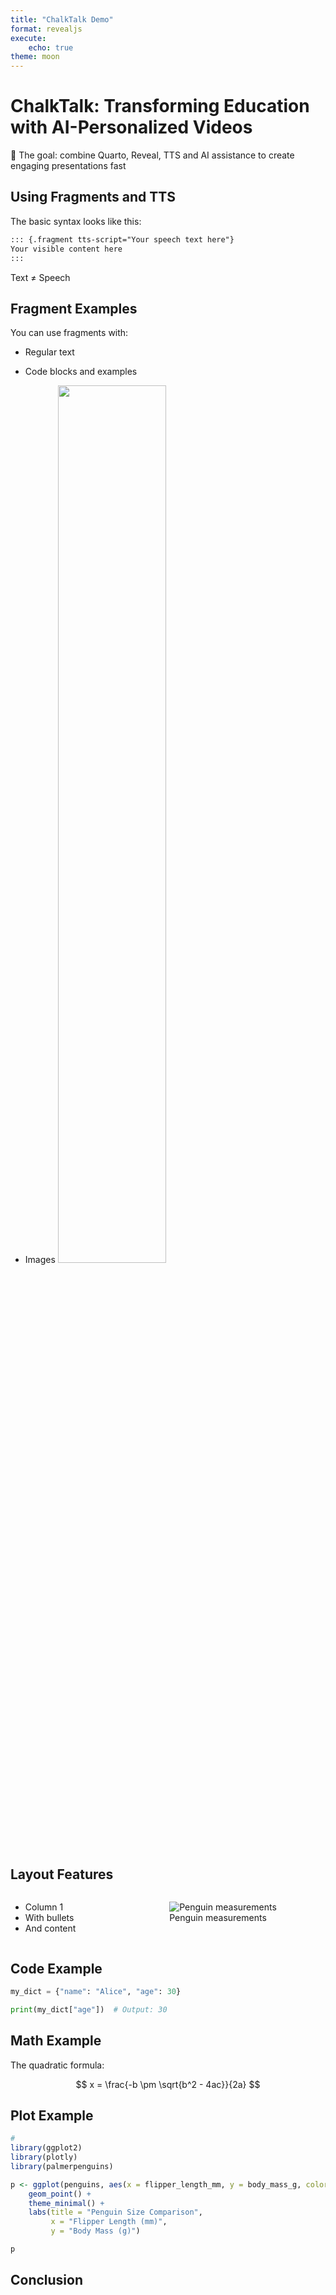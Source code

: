 ```yaml
---
title: "ChalkTalk Demo"
format: revealjs
execute:
    echo: true
theme: moon
---
```


# ChalkTalk: Transforming Education with AI-Personalized Videos {background-image="https://images.unsplash.com/photo-1501876991173-f9c47cd28268?q=80&w=2019" background-size="contain"}

::: {.fragment tts-script="Welcome to the ChalkTalk demo, where I'll show some key features of ChalkTalk."}
:::

::: {.fragment tts-script="ChalkTalk is an open source tool that combines the best features of Quarto, Reveal JS and text-to-speech into a tool that everyone, including AIs, can use."}
🎯 The goal: combine Quarto, Reveal, TTS and AI assistance to create engaging presentations fast
:::




## Using Fragments and TTS

::: {.fragment tts-script="Here's how to use fragments with text-to-speech in your presentations."}
:::

::: {.fragment tts-script="Start a div with the class 'fragment' and include your speech text in the tts-script attribute."}
The basic syntax looks like this:

```markdown
::: {.fragment tts-script="Your speech text here"}
Your visible content here
:::
```
:::

::: {.fragment tts-script="Remember, the speech text can be different from the displayed text, allowing you to provide additional context or explanations."}
Text ≠ Speech
:::


## Fragment Examples

::: {.fragment tts-script="Fragments can enhance various types of content in your slides."}
You can use fragments with:
:::

::: {.fragment tts-script="Regular text and bullet points to reveal information step by step."}
- Regular text
:::

::: {.fragment tts-script="Code blocks to walk through code examples incrementally."}
- Code blocks and examples
:::

::: {.fragment tts-script="Images to introduce visuals at the perfect moment, like this one of three penguin species."}
- Images
![](https://raw.githubusercontent.com/apreshill/palmerpenguins-useR-2022/main/img/allison-penguins.png){fig-alt="Illustration of three penguin species by Allison Horst" width="60%"}

:::

## Layout Features

::: {.columns}
::: {.column width="40%"}
::: {.fragment tts-script="ChalkTalk supports various layout options including multi-column layouts"}
- Column 1
- With bullets
- And content
:::
:::

::: {.column width="60%"}
::: {.fragment tts-script="You can combine this with images and other elements"}
![Penguin measurements](https://allisonhorst.github.io/palmerpenguins/reference/figures/culmen_depth.png)
:::
:::
:::

## Code Example

::: {.fragment tts-script="Let's see how to add text-to-speech to a code block. The following Python code defines a dictionary with key-value pairs."}

```python
my_dict = {"name": "Alice", "age": 30}
```
:::

::: {.fragment tts-script="We can access the value associated with a specific key like this."}

```python
print(my_dict["age"])  # Output: 30
```
:::

## Math Example

::: {.fragment tts-script="You can also add text-to-speech to mathematical equations. For example, here's the quadratic formula."}

The quadratic formula:

$$ x = \frac{-b \pm \sqrt{b^2 - 4ac}}{2a} $$
:::

## Plot Example

::: {.fragment tts-script="Now, let's include a plot using data from the palmerpenguins dataset. Here is the code:"}

```r
#
library(ggplot2)
library(plotly)
library(palmerpenguins)

p <- ggplot(penguins, aes(x = flipper_length_mm, y = body_mass_g, color = species)) +
    geom_point() +
    theme_minimal() +
    labs(title = "Penguin Size Comparison",
         x = "Flipper Length (mm)",
         y = "Body Mass (g)")

```

:::

::: {.fragment tts-script="And here is the plot:"}

```r
p
```

:::

::: {.fragment tts-script="This is a famous plot in the data visualization community."}

:::

## Conclusion

::: {.fragment tts-script="Thank you for exploring these advanced features with us. Enjoy creating dynamic and engaging presentations with ChalkTalk."}

:::

